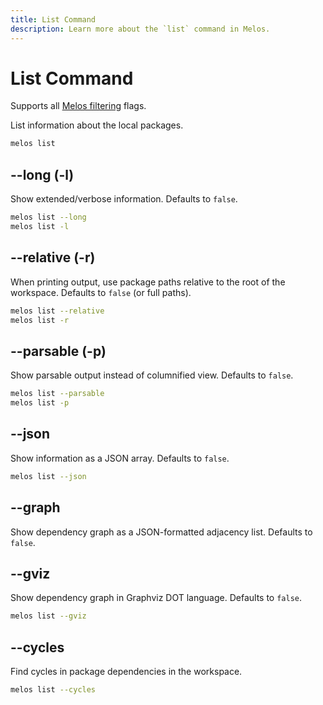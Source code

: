 ```yaml
---
title: List Command
description: Learn more about the `list` command in Melos.
---
```


# List Command

<Info>Supports all [Melos filtering](/filters) flags.</Info>

List information about the local packages.

```bash
melos list
```

## --long (-l)

Show extended/verbose information. Defaults to `false`.

```bash
melos list --long
melos list -l
```

## --relative (-r)

When printing output, use package paths relative to the root of the workspace.
Defaults to `false` (or full paths).

```bash
melos list --relative
melos list -r
```

## --parsable (-p)

Show parsable output instead of columnified view. Defaults to `false`.

```bash
melos list --parsable
melos list -p
```

## --json

Show information as a JSON array. Defaults to `false`.

```bash
melos list --json
```

## --graph

Show dependency graph as a JSON-formatted adjacency list. Defaults to `false`.

## --gviz

Show dependency graph in Graphviz DOT language. Defaults to `false`.

```bash
melos list --gviz
```

## --cycles

Find cycles in package dependencies in the workspace.

```bash
melos list --cycles
```
